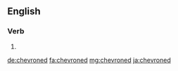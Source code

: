 ==English==

===Verb===
{{head|en|verb form}}

# {{en-past of|chevron}}

[[de:chevroned]]
[[fa:chevroned]]
[[mg:chevroned]]
[[ja:chevroned]]
